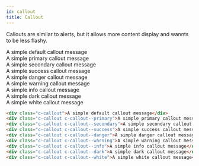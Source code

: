 ```yaml
---
id: callout
title: Callout
---
```


Callouts are similar to alerts, but it allows more content display and wannts to be less flashy.


<Example>
  <div class="c-callout">A simple default callout message</div>
  <div class="c-callout c-callout--primary">
    A simple primary callout message
  </div>
  <div class="c-callout c-callout--secondary">
    A simple secondary callout message
  </div>
  <div class="c-callout c-callout--success">
    A simple success callout message
  </div>
  <div class="c-callout c-callout--danger">A simple danger callout message</div>
  <div class="c-callout c-callout--warning">
    A simple warning callout message
  </div>
  <div class="c-callout c-callout--info">A simple info callout message</div>
  <div class="c-callout c-callout--dark">A simple dark callout message</div>
  <div class="c-callout c-callout--white">A simple white callout message</div>
</Example>

<!-- prettier-ignore-start -->
```html
<div class="c-callout">A simple default callout message</div>
<div class="c-callout c-callout--primary">A simple primary callout message</div>
<div class="c-callout c-callout--secondary">A simple secondary callout message</div>
<div class="c-callout c-callout--success">A simple success callout message</div>
<div class="c-callout c-callout--danger">A simple danger callout message</div>
<div class="c-callout c-callout--warning">A simple warning callout message</div>
<div class="c-callout c-callout--info">A simple info callout message</div>
<div class="c-callout c-callout--dark">A simple dark callout message</div>
<div class="c-callout c-callout--white">A simple white callout message</div>
```
<!-- prettier-ignore-end -->
